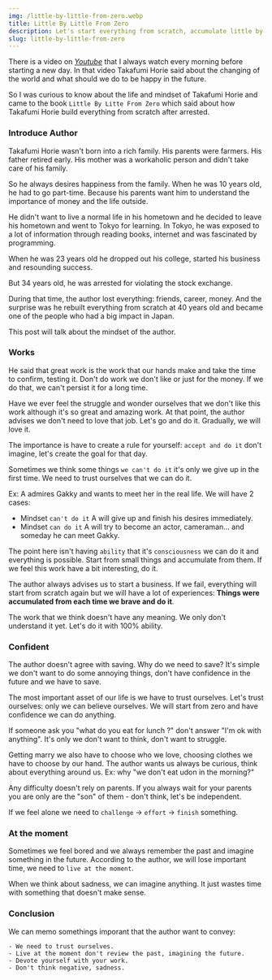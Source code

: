```yaml
---
img: /little-by-little-from-zero.webp
title: Little By Little From Zero
description: Let's start everything from scratch, accumulate little by little from zero, from small success.
slug: little-by-little-from-zero
---
```


There is a video on _[Youtube](https://www.youtube.com/watch?v=n_0iPFzkNaQ)_
 that I always watch every morning before starting a new day.
In that video Takafumi Horie said about the changing of the world and what should we do to be happy in the future.

So I was curious to know about the life and mindset of Takafumi Horie and came to the book 
`Little By Litte From Zero` which said about how Takafumi Horie build everything from scratch after arrested.

### Introduce Author

Takafumi Horie wasn't born into a rich family.
 His parents were farmers. His father retired early. His mother was a workaholic person and didn't take care of his family.

So he always desires happiness from the family. When he was 10 years old, he had to go part-time. Because his parents want him to understand the importance of money 
and the life outside.

He didn't want to live a normal life in his hometown and he decided to leave his hometown and went to Tokyo for learning.
In Tokyo, he was exposed to a lot of information through reading books, internet and was fascinated by programming.

When he was 23 years old he dropped out his college, started his business and resounding success. 

But 34 years old, he was arrested for violating the stock exchange. 

During that time, the author lost everything: friends, career, money.
And the surprise was he rebuilt everything from scratch at 40 years old and became one of the people who had a big impact in Japan.

This post will talk about the mindset of the author.

### Works

He said that great work is the work that our hands make and take the time to confirm, testing it.
Don't do work we don't like or just for the money. If we do that, we can't persist it for a long time.

Have we ever feel the struggle and wonder ourselves that we don't like this work although it's so great and amazing work.
At that point, the author advises we don't need to love that job. Let's go and do it. Gradually, we will love it.

The importance is have to create a rule for yourself: `accept and do it` don't imagine, let's create the goal for that day. 

Sometimes we think some things `we can't do it` it's only we give up in the first time. We need to trust ourselves that we can do it.

Ex: A admires Gakky and wants to meet her in the real life. We will have 2 cases:

- Mindset `can't do it` A will give up and finish his desires immediately.
- Mindset `can do it` A will try to become an actor, cameraman... and someday he can meet Gakky.

The point here isn't having `ability` that it's `consciousness` we can do it and everything is possible.
Start from small things and accumulate from them. If we feel this work have a bit interesting, do it.

The author always advises us to start a business. If we fail, everything will start from scratch again but we will have a lot of
experiences: **Things were accumulated from each time we brave and do it**.

The work that we think doesn't have any meaning. We only don't understand it yet. Let's do it with 100% ability.

### Confident
The author doesn't agree with saving. Why do we need to save? It's simple we don't want to do some annoying things, don't have confidence
in the future and we have to save.

 The most important asset of our life is we have to trust ourselves. Let's trust ourselves: only we can believe ourselves. 
 We will start from zero and have confidence we can do anything.

If someone ask you "what do you eat for lunch ?" don't answer "I'm ok with anything". It's only we don't want to think, 
don't want to struggle. 

Getting marry we also have to choose who we love, choosing clothes we have to choose by our hand.
The author wants us always be curious, think about everything around us. Ex: why "we don't eat udon in the morning?"

Any difficulty doesn't rely on parents. If you always wait for your parents you are only are the "son" of them - don't think, let's be independent. 

If we feel alone we need to `challenge` -> `effort` -> `finish` something.

### At the moment

Sometimes we feel bored and we always remember the past and imagine something in the future. 
According to the author, we will lose important time, we need to `live at the moment`.

When we think about sadness, we can imagine anything. It just wastes time with something that doesn't make sense.

### Conclusion

We can memo somethings imporant that the author want to convey:

	- We need to trust ourselves.  
	- Live at the moment don't review the past, imagining the future.
	- Devote yourself with your work.  
	- Don't think negative, sadness.